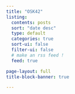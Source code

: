 ```yaml
---
title: "OSK42"
listing:
  contents: posts
  sort: "date desc"
  type: default
  categories: true
  sort-ui: false
  filter-ui: false
  # make an rss feed !
  feed: true

page-layout: full
title-block-banner: true

---
```



